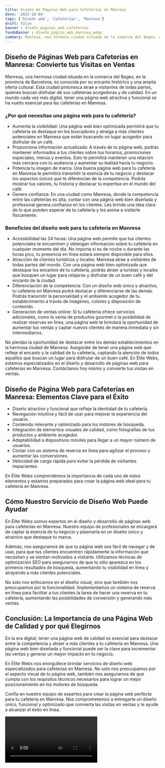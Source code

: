 ```yaml
---
title: Diseño de Páginas Web para Cafeterías en Manresa
date: '2023-10-04'
tags: ['Diseño web', 'Cafeterías', 'Manresa']
draft: false
banner : diseño_paginas_web_cafeterías
fondoBanner : diseño_pagina_web_manresa.webp
summary: Manresa, una hermosa ciudad situada en la comarca del Bages, en la provincia de Barcelona, es conocida por su encanto histórico y una amplia oferta cultural. Esta ciudad pintoresca atrae a visitantes de todas partes, quienes buscan disfrutar de sus cafeterías acogedoras y de calidad. En un mundo cada vez más digital, tener una página web atractiva y funcional se ha vuelto esencial para las cafeterías en Manresa.
---
```


## Diseño de Páginas Web para Cafeterías en Manresa: Convierte tus Visitas en Ventas

Manresa, una hermosa ciudad situada en la comarca del Bages, en la provincia de Barcelona, es conocida por su encanto histórico y una amplia oferta cultural. Esta ciudad pintoresca atrae a visitantes de todas partes, quienes buscan disfrutar de sus cafeterías acogedoras y de calidad. En un mundo cada vez más digital, tener una página web atractiva y funcional se ha vuelto esencial para las cafeterías en Manresa.

### ¿Por qué necesitas una página web para tu cafetería?

- Aumenta la visibilidad: Una página web bien optimizada permitirá que tu cafetería se destaque en los buscadores y atraiga a más clientes potenciales en Manresa que están buscando un lugar acogedor para disfrutar de un café.
- Proporciona información actualizada: A través de tu página web, podrás mantener informados a tus clientes sobre tus horarios, promociones especiales, menús y eventos. Esto te permitirá mantener una relación más cercana con tu audiencia y aumentar su lealtad hacia tu negocio.
- Potencia tu imagen de marca: Una buena página web para tu cafetería en Manresa te permitirá transmitir la esencia de tu negocio y destacar los aspectos únicos que te diferencian de la competencia. Podrás mostrar tus valores, tu historia y destacar tu expertise en el mundo del café.
- Genera confianza: En una ciudad como Manresa, donde la competencia entre las cafeterías es alta, contar con una página web bien diseñada y profesional genera confianza en los clientes. Les brinda una idea clara de lo que pueden esperar de tu cafetería y los anima a visitarte físicamente.

### Beneficios del diseño web para tu cafetería en Manresa

- Accesibilidad las 24 horas: Una página web permite que tus clientes potenciales te encuentren y obtengan información sobre tu cafetería en cualquier momento del día. No importa si es de noche o durante las horas pico, tu presencia en línea estará siempre disponible para ellos.
- Atracción de clientes turísticos y locales: Manresa atrae a visitantes de todas partes del mundo. Con una página web bien optimizada que destaque los encantos de tu cafetería, podrás atraer a turistas y locales que busquen un lugar para relajarse y disfrutar de un buen café y del encanto de la ciudad.
- Diferenciación de la competencia: Con un diseño web único y atractivo, tu cafetería en Manresa podrá destacar y diferenciarse de las demás. Podrás transmitir la personalidad y el ambiente acogedor de tu establecimiento a través de imágenes, colores y disposición de contenido.
- Generación de ventas online: Si tu cafetería ofrece servicios adicionales, como la venta de productos gourmet o la posibilidad de realizar reservas en línea, una página web te brindará la oportunidad de aumentar tus ventas y captar nuevos clientes de manera inmediata y sin intermediarios.

No pierdas la oportunidad de destacar entre los demás establecimientos en la hermosa ciudad de Manresa. Asegúrate de tener una página web que refleje el encanto y la calidad de tu cafetería, captando la atención de todos aquellos que buscan un lugar para disfrutar de un buen café. En Élite Webs, estamos especializados en el diseño y desarrollo de páginas web para cafeterías en Manresa. Contáctanos hoy mismo y convierte tus visitas en ventas.

<GifSeo />

<Cta />

## Diseño de Página Web para Cafeterías en Manresa: Elementos Clave para el Éxito

- Diseño atractivo y funcional que refleje la identidad de tu cafetería.
- Navegación intuitiva y fácil de usar para mejorar la experiencia del usuario.
- Contenido relevante y optimizado para los motores de búsqueda.
- Integración de elementos visuales de calidad, como fotografías de tus productos y ambiente acogedor.
- Adaptabilidad a dispositivos móviles para llegar a un mayor número de usuarios.
- Contar con un sistema de reserva en línea para agilizar el proceso y aumentar las conversiones.
- Velocidad de carga rápida para evitar la pérdida de visitantes impacientes.

En Élite Webs comprendemos la importancia de cada uno de estos elementos y estamos preparados para crear la página web ideal para tu cafetería en Manresa.

## Cómo Nuestro Servicio de Diseño Web Puede Ayudar

En Élite Webs somos expertos en el diseño y desarrollo de páginas web para cafeterías en Manresa. Nuestro equipo de profesionales se encargará de captar la esencia de tu negocio y plasmarla en un diseño único y atractivo que destaque tu marca.

Además, nos aseguramos de que tu página web sea fácil de navegar y de usar, para que tus clientes encuentren rápidamente la información que necesitan y se sientan motivados a visitarte. Utilizamos técnicas de optimización SEO para asegurarnos de que tu sitio aparezca en los primeros resultados de búsqueda, aumentando tu visibilidad en línea y atrayendo a más clientes potenciales.

No solo nos enfocamos en el diseño visual, sino que también nos preocupamos por la funcionalidad. Implementamos un sistema de reserva en línea para facilitar a tus clientes la tarea de hacer una reserva en tu cafetería, aumentando las posibilidades de conversión y generando más ventas.

## Conclusión: La Importancia de una Página Web de Calidad y por qué Elegirnos

En la era digital, tener una página web de calidad es esencial para destacar entre la competencia y atraer a más clientes a tu cafetería en Manresa. Una página web bien diseñada y funcional puede ser la clave para incrementar las ventas y generar un mayor impacto en tu negocio.

En Élite Webs nos enorgullece brindar servicios de diseño web especializados para cafeterías en Manresa. No solo nos preocupamos por el aspecto visual de tu página web, también nos aseguramos de que cumpla con los requisitos técnicos necesarios para lograr un mejor posicionamiento en los motores de búsqueda.

Confía en nuestro equipo de expertos para crear la página web perfecta para tu cafetería en Manresa. Nos comprometemos a entregarte un diseño único, funcional y optimizado que convierta las visitas en ventas y te ayude a alcanzar el éxito en línea.

<Video />

<CtaBot job='Cafeterías' city='Manresa'/>

<Gmaps query='Manresa+españa+maps' />